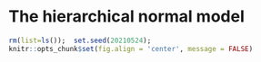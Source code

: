 # The hierarchical normal model


```r
rm(list=ls());  set.seed(20210524);
knitr::opts_chunk$set(fig.align = 'center', message = FALSE)
```


\texttt{The following notes, mostly transcribed from Neath(0525,2021) lecture, summarize sections(8.3 and 8.4) of Hoff(2009).}